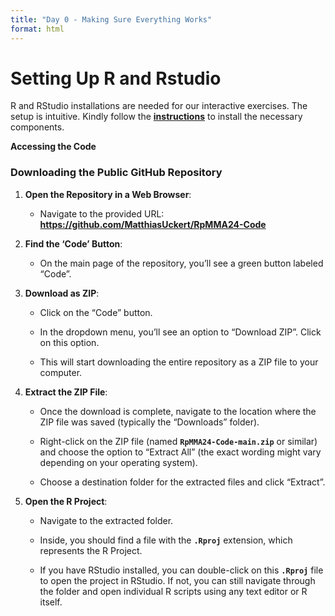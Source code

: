 ```yaml
---
title: "Day 0 - Making Sure Everything Works"
format: html
---
```


# Setting Up R and Rstudio

R and RStudio installations are needed for our interactive exercises. The setup is intuitive. Kindly follow the [**instructions**](https://rstudio-education.github.io/hopr/starting.html) to install the necessary components.

**Accessing the Code**

### Downloading the Public GitHub Repository

1.  **Open the Repository in a Web Browser**:

    -   Navigate to the provided URL: [**https://github.com/MatthiasUckert/RpMMA24-Code**](https://github.com/MatthiasUckert/RpMMA24-Code)

2.  **Find the 'Code' Button**:

    -   On the main page of the repository, you'll see a green button labeled "Code".

3.  **Download as ZIP**:

    -   Click on the "Code" button.

    -   In the dropdown menu, you'll see an option to "Download ZIP". Click on this option.

    -   This will start downloading the entire repository as a ZIP file to your computer.

4.  **Extract the ZIP File**:

    -   Once the download is complete, navigate to the location where the ZIP file was saved (typically the "Downloads" folder).

    -   Right-click on the ZIP file (named **`RpMMA24-Code-main.zip`** or similar) and choose the option to "Extract All" (the exact wording might vary depending on your operating system).

    -   Choose a destination folder for the extracted files and click "Extract".

5.  **Open the R Project**:

    -   Navigate to the extracted folder.

    -   Inside, you should find a file with the **`.Rproj`** extension, which represents the R Project.

    -   If you have RStudio installed, you can double-click on this **`.Rproj`** file to open the project in RStudio. If not, you can still navigate through the folder and open individual R scripts using any text editor or R itself.
